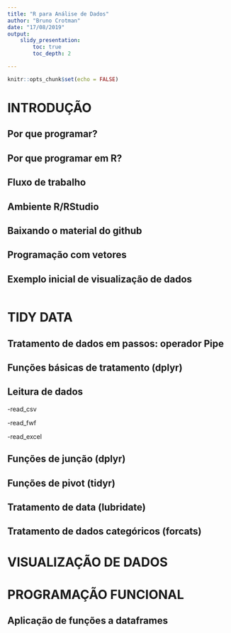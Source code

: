 ```yaml
---
title: "R para Análise de Dados"
author: "Bruno Crotman"
date: "17/08/2019"
output: 
    slidy_presentation:
        toc: true
        toc_depth: 2

---
```


```r
knitr::opts_chunk$set(echo = FALSE)
```

# INTRODUÇÃO

## Por que programar?

## Por que programar em R?

## Fluxo de trabalho

## Ambiente R/RStudio

## Baixando o material do github

## Programação com vetores

## Exemplo inicial de visualização de dados

```r



```



# TIDY DATA 

## Tratamento de dados em passos: operador Pipe

## Funções básicas de tratamento (dplyr)

## Leitura de dados

-read_csv

-read_fwf

-read_excel


## Funções de junção (dplyr)

## Funções de pivot (tidyr)

## Tratamento de data (lubridate)

## Tratamento de dados categóricos (forcats) 

# VISUALIZAÇÃO DE DADOS 

# PROGRAMAÇÃO FUNCIONAL 

## Aplicação de funções a dataframes





